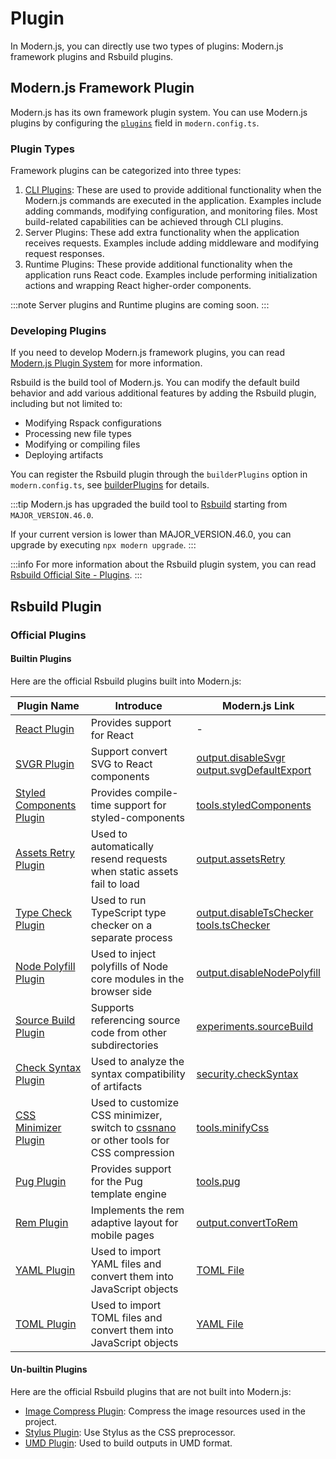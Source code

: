 # Plugin

In Modern.js, you can directly use two types of plugins: Modern.js framework plugins and Rsbuild plugins.

## Modern.js Framework Plugin

Modern.js has its own framework plugin system. You can use Modern.js plugins by configuring the [`plugins`](/configure/app/plugins) field in `modern.config.ts`.

### Plugin Types

Framework plugins can be categorized into three types:

1. [CLI Plugins](/plugin/cli-plugins): These are used to provide additional functionality when the Modern.js commands are executed in the application. Examples include adding commands, modifying configuration, and monitoring files. Most build-related capabilities can be achieved through CLI plugins.
2. Server Plugins: These add extra functionality when the application receives requests. Examples include adding middleware and modifying request responses.
3. Runtime Plugins: These provide additional functionality when the application runs React code. Examples include performing initialization actions and wrapping React higher-order components.

:::note
Server plugins and Runtime plugins are coming soon.
:::

### Developing Plugins

If you need to develop Modern.js framework plugins, you can read [Modern.js Plugin System](/plugin/plugin-system/introduction) for more information.

Rsbuild is the build tool of Modern.js. You can modify the default build behavior and add various additional features by adding the Rsbuild plugin, including but not limited to:

- Modifying Rspack configurations
- Processing new file types
- Modifying or compiling files
- Deploying artifacts

You can register the Rsbuild plugin through the `builderPlugins` option in `modern.config.ts`, see [builderPlugins](/configure/app/builder-plugins) for details.

:::tip
Modern.js has upgraded the build tool to [Rsbuild](https://rsbuild.dev/) starting from `MAJOR_VERSION.46.0`.

If your current version is lower than MAJOR_VERSION.46.0, you can upgrade by executing `npx modern upgrade`.
:::

:::info
For more information about the Rsbuild plugin system, you can read [Rsbuild Official Site - Plugins](https://rsbuild.dev/plugins/list/index).
:::

## Rsbuild Plugin

### Official Plugins

#### Builtin Plugins

Here are the official Rsbuild plugins built into Modern.js:

| Plugin Name                                                                                    | Introduce                                                                                                    | Modern.js Link                                                                                                                        |
| ---------------------------------------------------------------------------------------------- | ------------------------------------------------------------------------------------------------------------ | ------------------------------------------------------------------------------------------------------------------------------------- |
| [React Plugin](https://rsbuild.dev/plugins/list/plugin-react)                                  | Provides support for React                                                                                   | -                                                                                                                                     |
| [SVGR Plugin](https://rsbuild.dev/plugins/list/plugin-svgr)                                    | Support convert SVG to React components                                                                      | [output.disableSvgr](/configure/app/output/disable-svgr)<br />[output.svgDefaultExport](/configure/app/output/svg-default-export)     |
| [Styled Components Plugin](https://github.com/rspack-contrib/rsbuild-plugin-styled-components) | Provides compile-time support for styled-components                                                          | [tools.styledComponents](/configure/app/tools/styled-components.html)                                                                 |
| [Assets Retry Plugin](https://rsbuild.dev/plugins/list/plugin-assets-retry)                    | Used to automatically resend requests when static assets fail to load                                        | [output.assetsRetry](/configure/app/output/assets-retry.html)                                                                         |
| [Type Check Plugin](https://rsbuild.dev/plugins/list/plugin-type-check)                        | Used to run TypeScript type checker on a separate process                                                    | [output.disableTsChecker](/configure/app/output/disable-ts-checker.html)<br />[tools.tsChecker](/configure/app/tools/ts-checker.html) |
| [Node Polyfill Plugin](https://github.com/rspack-contrib/rsbuild-plugin-node-polyfill)         | Used to inject polyfills of Node core modules in the browser side                                            | [output.disableNodePolyfill](/configure/app/output/disable-node-polyfill.html)                                                        |
| [Source Build Plugin](https://github.com/rspack-contrib/rsbuild-plugin-source-build)           | Supports referencing source code from other subdirectories                                                   | [experiments.sourceBuild](/configure/app/experiments/source-build.html)                                                               |
| [Check Syntax Plugin](https://github.com/rspack-contrib/rsbuild-plugin-check-syntax)           | Used to analyze the syntax compatibility of artifacts                                                        | [security.checkSyntax](/configure/app/security/check-syntax.html)                                                                     |
| [CSS Minimizer Plugin](https://github.com/rspack-contrib/rsbuild-plugin-css-minimizer)         | Used to customize CSS minimizer, switch to [cssnano](https://cssnano.co/) or other tools for CSS compression | [tools.minifyCss](/configure/app/tools/minify-css.html)                                                                               |
| [Pug Plugin](https://github.com/rspack-contrib/rsbuild-plugin-pug)                             | Provides support for the Pug template engine                                                                 | [tools.pug](/configure/app/tools/pug.html)                                                                                            |
| [Rem Plugin](https://github.com/rspack-contrib/rsbuild-plugin-rem)                                      | Implements the rem adaptive layout for mobile pages                                                          | [output.convertToRem](/configure/app/output/convert-to-rem.html)                                                                      |
| [YAML Plugin](https://github.com/rspack-contrib/rsbuild-plugin-yaml)                           | Used to import YAML files and convert them into JavaScript objects                                           | [TOML File](/guides/basic-features/static-assets/json-files.html#toml-file)                                                                         |
| [TOML Plugin](https://github.com/rspack-contrib/rsbuild-plugin-toml)                           | Used to import TOML files and convert them into JavaScript objects                                           | [YAML File](/guides/basic-features/static-assets/json-files.html#yaml-file)                                                                         |

#### Un-builtin Plugins

Here are the official Rsbuild plugins that are not built into Modern.js:

- [Image Compress Plugin](https://github.com/rspack-contrib/rsbuild-plugin-image-compress): Compress the image resources used in the project.
- [Stylus Plugin](https://rsbuild.dev/plugins/list/plugin-stylus): Use Stylus as the CSS preprocessor.
- [UMD Plugin](https://github.com/rspack-contrib/rsbuild-plugin-umd): Used to build outputs in UMD format.


<OtherPlugins />